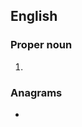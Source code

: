 ==English==

===Proper noun===
{{en-proper noun}}

# {{initialism of|en|{{w|National Space Agency of Ukraine}}}}

===Anagrams===
* {{anagrams|en|a=ansu|Anus|Naus|UNAs|USAN|USNA|Unas|Usan|anus|añus|naus|saun}}